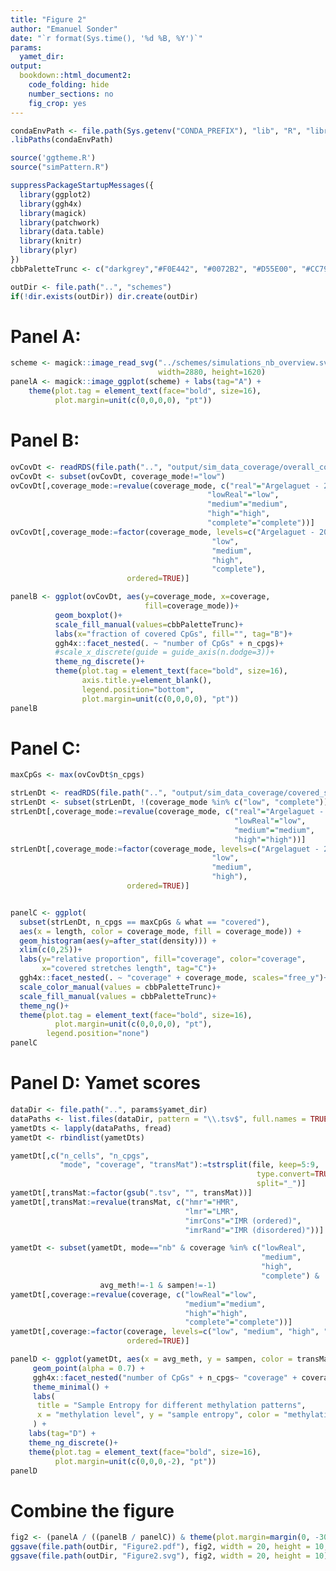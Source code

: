 ```yaml
---
title: "Figure 2"
author: "Emanuel Sonder"
date: "`r format(Sys.time(), '%d %B, %Y')`"
params: 
  yamet_dir:
output:
  bookdown::html_document2:
    code_folding: hide
    number_sections: no
    fig_crop: yes
---
```


```r
condaEnvPath <- file.path(Sys.getenv("CONDA_PREFIX"), "lib", "R", "library")
.libPaths(condaEnvPath)

source('ggtheme.R')
source("simPattern.R")

suppressPackageStartupMessages({
  library(ggplot2)
  library(ggh4x)
  library(magick)
  library(patchwork)
  library(data.table)
  library(knitr)
  library(plyr)
})
cbbPaletteTrunc <- c("darkgrey","#F0E442", "#0072B2", "#D55E00", "#CC79A7")
```

```r
outDir <- file.path("..", "schemes")
if(!dir.exists(outDir)) dir.create(outDir)
```

# Panel A: 

```r
scheme <- magick::image_read_svg("../schemes/simulations_nb_overview.svg", 
                                 width=2880, height=1620)
panelA <- magick::image_ggplot(scheme) + labs(tag="A") +
    theme(plot.tag = element_text(face="bold", size=16), 
          plot.margin=unit(c(0,0,0,0), "pt"))
```

# Panel B: 

```r
ovCovDt <- readRDS(file.path("..", "output/sim_data_coverage/overall_coverage.rds"))
ovCovDt <- subset(ovCovDt, coverage_mode!="low")
ovCovDt[,coverage_mode:=revalue(coverage_mode, c("real"="Argelaguet - 2019",
                                            "lowReal"="low",
                                            "medium"="medium",
                                            "high"="high",
                                            "complete"="complete"))]
ovCovDt[,coverage_mode:=factor(coverage_mode, levels=c("Argelaguet - 2019",
                                             "low", 
                                             "medium", 
                                             "high", 
                                             "complete"), 
                          ordered=TRUE)]

panelB <- ggplot(ovCovDt, aes(y=coverage_mode, x=coverage, 
                              fill=coverage_mode))+
          geom_boxplot()+
          scale_fill_manual(values=cbbPaletteTrunc)+
          labs(x="fraction of covered CpGs", fill="", tag="B")+
          ggh4x::facet_nested(. ~ "number of CpGs" + n_cpgs)+
          #scale_x_discrete(guide = guide_axis(n.dodge=3))+
          theme_ng_discrete()+
          theme(plot.tag = element_text(face="bold", size=16),
                axis.title.y=element_blank(),
                legend.position="bottom",
                plot.margin=unit(c(0,0,0,0), "pt"))
panelB
```

# Panel C: 

```r
maxCpGs <- max(ovCovDt$n_cpgs)

strLenDt <- readRDS(file.path("..", "output/sim_data_coverage/covered_stretches_length.rds"))
strLenDt <- subset(strLenDt, !(coverage_mode %in% c("low", "complete")))
strLenDt[,coverage_mode:=revalue(coverage_mode, c("real"="Argelaguet - 2019",
                                                  "lowReal"="low",
                                                  "medium"="medium",
                                                  "high"="high"))]
strLenDt[,coverage_mode:=factor(coverage_mode, levels=c("Argelaguet - 2019",
                                             "low", 
                                             "medium", 
                                             "high"), 
                          ordered=TRUE)]


panelC <- ggplot(
  subset(strLenDt, n_cpgs == maxCpGs & what == "covered"),
  aes(x = length, color = coverage_mode, fill = coverage_mode)) +
  geom_histogram(aes(y=after_stat(density))) +
  xlim(c(0,25))+
  labs(y="relative proportion", fill="coverage", color="coverage", 
       x="covered stretches length", tag="C")+
  ggh4x::facet_nested(. ~ "coverage" + coverage_mode, scales="free_y")+
  scale_color_manual(values = cbbPaletteTrunc)+
  scale_fill_manual(values = cbbPaletteTrunc)+
  theme_ng()+
  theme(plot.tag = element_text(face="bold", size=16), 
          plot.margin=unit(c(0,0,0,0), "pt"), 
        legend.position="none")
panelC
```

# Panel D: Yamet scores

```r
dataDir <- file.path("..", params$yamet_dir)
dataPaths <- list.files(dataDir, pattern = "\\.tsv$", full.names = TRUE)
yametDts <- lapply(dataPaths, fread)
yametDt <- rbindlist(yametDts)
```

```r
yametDt[,c("n_cells", "n_cpgs", 
           "mode", "coverage", "transMat"):=tstrsplit(file, keep=5:9, 
                                                       type.convert=TRUE, 
                                                       split="_")]
yametDt[,transMat:=factor(gsub(".tsv", "", transMat))]
yametDt[,transMat:=revalue(transMat, c("hmr"="HMR", 
                                       "lmr"="LMR",
                                       "imrCons"="IMR (ordered)",
                                       "imrRand"="IMR (disordered)"))]

yametDt <- subset(yametDt, mode=="nb" & coverage %in% c("lowReal", 
                                                        "medium", 
                                                        "high", 
                                                        "complete") & 
                    avg_meth!=-1 & sampen!=-1)
yametDt[,coverage:=revalue(coverage, c("lowReal"="low", 
                                       "medium"="medium",
                                       "high"="high",
                                       "complete"="complete"))]
yametDt[,coverage:=factor(coverage, levels=c("low", "medium", "high", "complete"), 
                          ordered=TRUE)]
```

```r
panelD <- ggplot(yametDt, aes(x = avg_meth, y = sampen, color = transMat)) +
     geom_point(alpha = 0.7) +
     ggh4x::facet_nested("number of CpGs" + n_cpgs~ "coverage" + coverage)+
     theme_minimal() +
     labs(
      title = "Sample Entropy for different methylation patterns",
      x = "methylation level", y = "sample entropy", color = "methylation pattern"
     ) +
    labs(tag="D") +
    theme_ng_discrete()+
    theme(plot.tag = element_text(face="bold", size=16), 
          plot.margin=unit(c(0,0,0,-2), "pt"))
panelD
```


# Combine the figure

```r
fig2 <- (panelA / ((panelB / panelC)) & theme(plot.margin=margin(0, -30, 0, 0))) | panelD
ggsave(file.path(outDir, "Figure2.pdf"), fig2, width = 20, height = 10, device = cairo_pdf)
ggsave(file.path(outDir, "Figure2.svg"), fig2, width = 20, height = 10)
```
